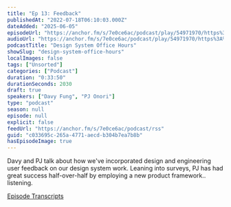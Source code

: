 ```yaml
---
title: "Ep 13: Feedback"
publishedAt: "2022-07-18T06:10:03.000Z"
dateAdded: "2025-06-05"
episodeUrl: "https://anchor.fm/s/7e0ce6ac/podcast/play/54971970/https%3A%2F%2Fd3ctxlq1ktw2nl.cloudfront.net%2Fstaging%2F2022-6-18%2F6bdf04ca-8524-5a43-fd1c-95cf514eb395.mp3"
audioUrl: "https://anchor.fm/s/7e0ce6ac/podcast/play/54971970/https%3A%2F%2Fd3ctxlq1ktw2nl.cloudfront.net%2Fstaging%2F2022-6-18%2F6bdf04ca-8524-5a43-fd1c-95cf514eb395.mp3"
podcastTitle: "Design System Office Hours"
showSlug: "design-system-office-hours"
localImages: false
tags: ["Unsorted"]
categories: ["Podcast"]
duration: "0:33:50"
durationSeconds: 2030
draft: true
speakers: ["Davy Fung", "PJ Onori"]
type: "podcast"
season: null
episode: null
explicit: false
feedUrl: "https://anchor.fm/s/7e0ce6ac/podcast/rss"
guid: "c033695c-265a-4771-aecd-b304b7ea7b8b"
hasEpisodeImage: true
---
```

Davy and PJ talk about how we've incorporated design and engineering user feedback on our design system work. Leaning into surveys, PJ has had great success half-over-half by employing a new product framework.. listening. 

[Episode Transcripts](https://docs.google.com/document/d/1eBPOj7pQJBKCsc4uWlMM1XwwfTOLiK7Av_qEbwu2F_M/edit?usp=sharing)
